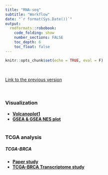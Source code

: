 ```yaml
---
title: "RNA-seq"
subtitle: "Workflow"
date: "`r format(Sys.Date())`"
output:  
  rmdformats::robobook: 
    code_folding: show 
    number_sections: FALSE
    toc_depth: 6
    toc_float: false
---
```


```r
knitr::opts_chunk$set(echo = TRUE, eval = F)
```
<br>

[Link to the previous version](https://sung2021.github.io/samplePages/RNAseq.html)  
<br><br>

### Visualization  

  * [**Volcanoplot1**](analysis/Volcanoplot.24.05.24.html)
<!-- <img src="img/scRNA_UMAP.png"><br> -->
  * [**GSEA & GSEA NES plot**](analysis/GSEAPlot.24.05.24.html)
<!-- <img src="img/scRNA_UMAP.png"><br> -->
<br><br>


### TCGA analysis 

##### TCGA-BRCA  

  * [**Paper study**](TCGA/TCGA_BRCA_paper.html)
  * [**TCGA-BRCA Transcriptome study**](TCGA/TCGA_BRCA_application.html)
  
  

<!-- ### Initial Processing   -->

<!-- * [**Raw data processing **](https://sung2021.github.io/works.io/samples/processing/scRNA_preprocessing.html)<br> -->
<!--     * cellranger   -->
<!--     * doublet removal    -->
<!-- <br> -->

<!-- * [**Raw data filitering by UMI & mitochondrial content**](https://sung2021.github.io/works.io/samples/processing/scRNA_QC.html)   -->
<!-- <img src="img/scRNA_umi_filter.png"><br> -->
<!-- <br><br>   -->

<!-- ### UMAP/Clustering   -->

<!--   * [**UMAP/Clustering**](scRNA/Daiichi.example.UMAP.html)   -->
<!-- <img src="img/scRNA_UMAP.png"><br> -->
<!-- <br><br> -->
<!--   * [**Simple Gene Ontology analysis by cluster marker genes**](scRNA/Daiichi2024_30342.24.05.11.clusterGSEA.html)<br> -->
<!-- <img src="img/scRNA_GSEA.png"><br> -->
<!-- <br><br>  -->

<!-- ### Marker gene Analyais    -->

<!--   * [**Marker genes summary report**](scRNA/scRNA_UMAP.html)   -->
<!-- <br><br><br>   -->

<!-- ### Differentially Expressed Genes Analyais    -->

<!--   * [**DEG report**](scRNA/Daiichi2024_30342.DEG.html)<br> -->
<!-- <img src="img/scRNA_DEG.png"><br> -->
<!-- <br><br> -->


<!-- ### Cell Type annotation     -->

<!--   * [**Immune Cell Type Annotation by scType**](scRNA/scRNA_scType.html)<br>   -->
<!-- <img src="img/scRNA_scType.png"><br>   -->

<!--   * [**Manual Annotation by marker genes**](scRNA/Daiichi2024_30342.24.05.12.suggestedAnnotation.html)<br> -->
<!-- <img src="img/scRNA_manual_annotation.png"><br> -->
<!-- <br><br>  -->

<!-- ### Functional analysis   -->

<!--   * [**Population shift**](scRNA/Daiichi2024_30342.24.05.12.analysis_population.html)   -->
<!-- <img src="img/scRNA_population.png"><br> -->

<!--   * [**Gene signature scoring**](scRNA/scRNA_scoring.html)<br> -->

<!-- <img src="img/scRNA_scoring1.png"><br>   -->

<!--   * [**Differentially Exprssed Genes Analysis between selected groups**](scRNA/scRNA_scoring.html)<br> -->


<!--   * [**GSVA**](scRNA/scRNA_scoring.html)    -->


